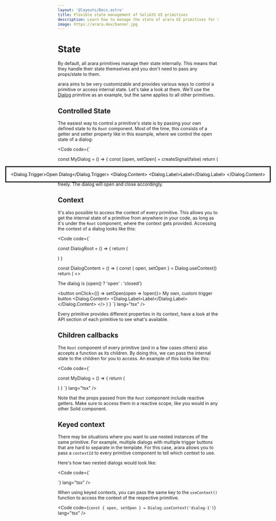 ```yaml
---
layout: '@layouts/Docs.astro'
title: Flexible state management of SolidJS UI primitives
description: Learn how to manage the state of arara UI primitives for SolidJS.
image: https://arara.dev/banner.jpg
---
```


# State

By default, all arara primitives manage their state internally. This means that they handle their state themselves and you don't need to pass any props/state to them.

arara aims to be very customizable and provides various ways to control a primitive or access internal state. Let's take a look at them. We'll use the [Dialog](/docs/primitives/dialog/) primitive as an example, but the same applies to all other primitives.

## Controlled State

The easiest way to control a primitive's state is by passing your own defined state to its `Root` component. Most of the time, this consists of a getter and setter property like in this example, where we control the open state of a dialog:

<Code code={`

const MyDialog = () => {
  const [open, setOpen] = createSignal(false)
  return (
    <Dialog open={open()} onOpenChange={setOpen}>
      <Dialog.Trigger>Open Dialog</Dialog.Trigger>
      <Dialog.Content>
        <Dialog.Label>Label</Dialog.Label>
      </Dialog.Content>
    </Dialog>
  )
}
`} lang="tsx" />

This allows you to use the open state anywhere in your code and alter it freely. The dialog will open and close accordingly.

## Context

It's also possible to access the context of every primitive. This allows you to get the internal state of a primitive from anywhere in your code, as long as it's under the `Root` component, where the context gets provided. Accessing the context of a dialog looks like this:

<Code code={`

const DialogRoot = () => {
  return (
    <Dialog>
      <DialogContent />
    </Dialog>
  )
}

const DialogContent = () => {
  const { open, setOpen } = Dialog.useContext()
  return (
    <>
      <p>The dialog is {open() ? 'open' : 'closed'}</p>
      <button onClick={() => setOpen(open => !open)}>
        My own, custom trigger button
      </button>
      <Dialog.Content>
        <Dialog.Label>Label</Dialog.Label>
      </Dialog.Content>
    </>
  )
}
`} lang="tsx" />

Every primitive provides different properties in its context, have a look at the API section of each primitive to see what's available.

## Children callbacks

The `Root` component of every primitive (and in a few cases others) also accepts a function as its children. By doing this, we can pass the internal state to the children for you to access. An example of this looks like this:

<Code code={`

const MyDialog = () => {
  return (
    <Dialog>
      {(props) => (
        <>
          <p>The dialog is {props.open() ? 'open' : 'closed'}</p>
          <button onClick={() => props.setOpen(open => !open)}>
          My own, custom trigger button
          </button>
          <Dialog.Trigger>Open Dialog</Dialog.Trigger>
          <Dialog.Content>
            <Dialog.Label>Label</Dialog.Label>
          </Dialog.Content>
        </>
      )}
    </Dialog>
  )
}
`} lang="tsx" />

Note that the props passed from the `Root` component include reactive getters. Make sure to access them in a reactive scope, like you would in any other Solid component.

## Keyed context
There may be situations where you want to use nested instances of the same primitive. For example, multiple dialogs with multiple trigger buttons that are hard to separate in the template. For this case, arara allows you to pass a `contextId` to every primitive component to tell which context to use.

Here's how two nested dialogs would look like:

<Code code={`
<Dialog contextId="dialog-1">
  <Dialog contextId="dialog-2">

    <Dialog.Trigger contextId="dialog-1">Open Dialog 1</Dialog.Trigger>
    <Dialog.Trigger contextId="dialog-2">Open Dialog 2</Dialog.Trigger>

    <Dialog.Content contextId="dialog-1">
      <Dialog.Label contextId="dialog-1">Dialog 1</Dialog.Label>
    </Dialog.Content>

    <Dialog.Content contextId="dialog-2">
      <Dialog.Label contextId="dialog-2">Dialog 2</Dialog.Label>
    </Dialog.Content>

  </Dialog>
</Dialog>
`} lang="tsx" />

When using keyed contexts, you can pass the same key to the `useContext()` function to access the context of the respective primitive.

<Code code={`
const { open, setOpen } = Dialog.useContext('dialog-1')
`} lang="tsx" />
